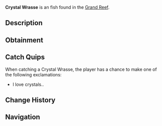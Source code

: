 {{FishInfobox
|image          = Crystal Wrasse.png
|rarity         = Unusual
|sea            = First Sea
|location       = [[Grand Reef]]
|sublocation    = 
|sources        = Fishing Rod
|radar_location = 
|xp             = 300
|weather        = 
|time           = 
|season         = 
|bait           = Insect
|base_weight    = 9
|base_value     = 450
|weight_range   = 5
|base_chance    = 12
|base_resil     = 65
}}
'''Crystal Wrasse''' is an {{Rarity|Unusual}} fish found in the [[Grand Reef]].

== Description ==
{{Description|A unique reef predator with transparent fins and a needle-like snout. They hunt by picking off small prey trapped in coral branches, using their pointed mouth to reach deep into crevices.|Bestiary Entry}}

== Obtainment ==
{{Fish Availability|
Grand Reef
|top_rods      = 
Krampus's Rod\93178.78\100205.44;
Magma Rod\89892.07\96670.88;
Leviathan's Fang Rod\83947.23\103410.01;
Plastic Rod\82129.42\88322.84;
Ethereal Prism Rod\78902.02\84525.56;
Trident Rod\74888.09\97502.06;
Free Spirit Rod\73002.22\95046.72;
Flimsy Rod\48746.51\79409.46;
Training Rod\40951.36\86947.21;
Seraphic Rod\76796.1\84507.32;
No-Life Rod\76673.89\86935.52;
Rod Of The Forgotten Fang\72032.45\81806.06;
Challenger's Rod\70193.91\81338.66;
Rod Of The Exalted One\67510.95\80872.11;
Rod Of The Depths\65104.95\79574.39;
Zeus Rod\64424.24\77863.71;
Verdant Shear Rod\63541.17\77159.89;
Blazebringer Rod\61133.44\78312.36;
Depthseeker Rod\58373.69\77715.12;
Avalanche Rod\54642.45\73254.39;
Volcanic Rod\53924.11\70207.59;
Steady Rod\23817.85\29776.74
|recommended   = Ethereal Prism Rod
}}

== Catch Quips ==
When catching a Crystal Wrasse, the player has a chance to make one of the following exclamations:
* I love crystals..

== Change History ==
{{Change History|{{subst:Current Version}}}}

== Navigation ==
{{Fish Navbox|Grand Reef}}